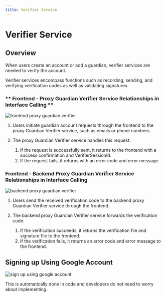```yaml
---
title: Verifier Service
---
```


# Verifier Service

## Overview

When users create an account or add a guardian, verifier services are needed to verify the account. 

Verifier services encompass functions such as recording, sending, and verifying verification codes as well as validating signatures.

### ** Frontend - Proxy Guardian Verifier Service Relationships in Interface Calling **

![frontend proxy guardian verifier](/img/quick-start/frontend-proxy-guardian-verifier.jpg)

1.  Users initiate guardian account requests through the frontend to the proxy Guardian Verifier service, such as emails or phone numbers.

1.  The proxy Guardian Verifier service handles this request:

    1.  If the request is successfully sent, it returns to the frontend with a success confirmation and VerifierSessionId.
    1.  If the request fails, it returns with an error code and error message.


### **Frontend - Backend Proxy Guardian Verifier Service Relationships in Interface Calling**

![backend proxy guardian verifier](/img/quick-start/backend-proxy-guardian-verifier.jpg)

1.  Users send the received verification code to the backend proxy Guardian Verifier service through the frontend.

1.  The backend proxy Guardian Verifier service forwards the verification code:

    1.  If the verification succeeds, it returns the verification file and signature file to the frontend.
    1.  If the verification fails, it returns an error code and error message to the frontend.  

## Signing up Using Google Account

![sign up using google account](/img/quick-start/sign-up-using-google-account.jpg)

This is automatically done in code and developers do not need to worry about implementing.